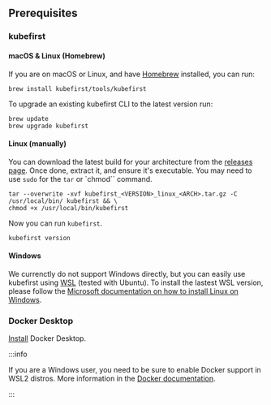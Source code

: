 ## Prerequisites

### kubefirst

<!--tabs-->

#### macOS & Linux (Homebrew)

If you are on macOS or Linux, and have [Homebrew](https://brew.sh) installed, you can run:

```shell
brew install kubefirst/tools/kubefirst
```

To upgrade an existing kubefirst CLI to the latest version run:

```shell
brew update
brew upgrade kubefirst
```

#### Linux (manually)

You can download the latest build for your architecture from the [releases page](https://github.com/kubefirst/kubefirst/releases). Once done, extract it, and ensure it's executable. You may need to use `sudo` for the `tar` or `chmod`` command.

```shell
tar --overwrite -xvf kubefirst_<VERSION>_linux_<ARCH>.tar.gz -C /usr/local/bin/ kubefirst && \
chmod +x /usr/local/bin/kubefirst
```

Now you can run `kubefirst`.

```shell
kubefirst version
```

#### Windows

We currenctly do not support Windows directly, but you can easily use kubefirst using [WSL](https://learn.microsoft.com/en-us/windows/wsl/about) (tested with Ubuntu). To install the lastest WSL version, please follow the [Microsoft documentation on how to install Linux on Windows](https://learn.microsoft.com/en-us/windows/wsl/install).

<!--/tabs-->

### Docker Desktop

[Install](https://docs.docker.com/get-docker/) Docker Desktop.

:::info

If you are a Windows user, you need to be sure to enable Docker support in WSL2 distros. More information in the [Docker documentation](https://docs.docker.com/desktop/wsl/#enabling-docker-support-in-wsl-2-distros).

:::

